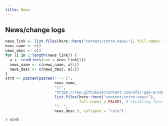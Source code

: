 ```yaml
---
title: News
---
```


## News/change logs 

```r
news_link <- list.files(here::here("content/intro-news/"), full.names = TRUE)
news_name <- c()
news_desc <- c()
for (i in 1:length(news_link)) {
  a <- readLines(con = news_link[i])
  news_name <- c(news_name, a[1])
  news_desc <- c(news_desc, a[2])
}
str0 <- paste0(paste0(" -- [",
                      news_name,
                      "](",
                      "https://raw.githubusercontent.com/afsc-gap-products/gap_products/main/content/intro-news/",
                      list.files(here::here("content/intro-news/"), 
                                 full.names = FALSE), # recalling function so it prints relative directory during quarto render (I hope)
                      "): ", 
                      news_desc ), collapse = "\n\n")
```

`r str0`

